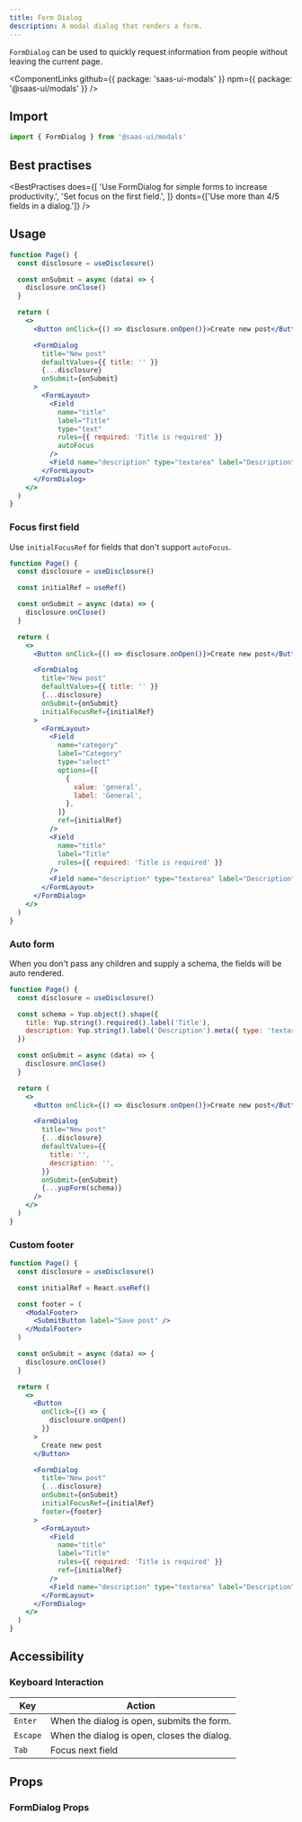 ```yaml
---
title: Form Dialog
description: A modal dialog that renders a form.
---
```


`FormDialog` can be used to quickly request information from people without leaving the current page.

<ComponentLinks
  github={{ package: 'saas-ui-modals' }}
  npm={{ package: '@saas-ui/modals' }}
/>

## Import

```ts
import { FormDialog } from '@saas-ui/modals'
```

## Best practises

<BestPractises
  does={[
    'Use FormDialog for simple forms to increase productivity.',
    'Set focus on the first field.',
  ]}
  donts={['Use more than 4/5 fields in a dialog.']}
/>

## Usage

```jsx
function Page() {
  const disclosure = useDisclosure()

  const onSubmit = async (data) => {
    disclosure.onClose()
  }

  return (
    <>
      <Button onClick={() => disclosure.onOpen()}>Create new post</Button>

      <FormDialog
        title="New post"
        defaultValues={{ title: '' }}
        {...disclosure}
        onSubmit={onSubmit}
      >
        <FormLayout>
          <Field
            name="title"
            label="Title"
            type="text"
            rules={{ required: 'Title is required' }}
            autoFocus
          />
          <Field name="description" type="textarea" label="Description" />
        </FormLayout>
      </FormDialog>
    </>
  )
}
```

### Focus first field

Use `initialFocusRef` for fields that don't support `autoFocus`.

```jsx
function Page() {
  const disclosure = useDisclosure()

  const initialRef = useRef()

  const onSubmit = async (data) => {
    disclosure.onClose()
  }

  return (
    <>
      <Button onClick={() => disclosure.onOpen()}>Create new post</Button>

      <FormDialog
        title="New post"
        defaultValues={{ title: '' }}
        {...disclosure}
        onSubmit={onSubmit}
        initialFocusRef={initialRef}
      >
        <FormLayout>
          <Field
            name="category"
            label="Category"
            type="select"
            options={[
              {
                value: 'general',
                label: 'General',
              },
            ]}
            ref={initialRef}
          />
          <Field
            name="title"
            label="Title"
            rules={{ required: 'Title is required' }}
          />
          <Field name="description" type="textarea" label="Description" />
        </FormLayout>
      </FormDialog>
    </>
  )
}
```

### Auto form

When you don't pass any children and supply a schema, the fields will be auto rendered.

```jsx
function Page() {
  const disclosure = useDisclosure()

  const schema = Yup.object().shape({
    title: Yup.string().required().label('Title'),
    description: Yup.string().label('Description').meta({ type: 'textarea' }),
  })

  const onSubmit = async (data) => {
    disclosure.onClose()
  }

  return (
    <>
      <Button onClick={() => disclosure.onOpen()}>Create new post</Button>

      <FormDialog
        title="New post"
        {...disclosure}
        defaultValues={{
          title: '',
          description: '',
        }}
        onSubmit={onSubmit}
        {...yupForm(schema)}
      />
    </>
  )
}
```

### Custom footer

```jsx
function Page() {
  const disclosure = useDisclosure()

  const initialRef = React.useRef()

  const footer = (
    <ModalFooter>
      <SubmitButton label="Save post" />
    </ModalFooter>
  )

  const onSubmit = async (data) => {
    disclosure.onClose()
  }

  return (
    <>
      <Button
        onClick={() => {
          disclosure.onOpen()
        }}
      >
        Create new post
      </Button>

      <FormDialog
        title="New post"
        {...disclosure}
        onSubmit={onSubmit}
        initialFocusRef={initialRef}
        footer={footer}
      >
        <FormLayout>
          <Field
            name="title"
            label="Title"
            rules={{ required: 'Title is required' }}
            ref={initialRef}
          />
          <Field name="description" type="textarea" label="Description" />
        </FormLayout>
      </FormDialog>
    </>
  )
}
```

## Accessibility

### Keyboard Interaction

| Key      | Action                                      |
| -------- | ------------------------------------------- |
| `Enter`  | When the dialog is open, submits the form.  |
| `Escape` | When the dialog is open, closes the dialog. |
| `Tab`    | Focus next field                            |

## Props

### FormDialog Props

<PropsTable of="FormDialog" />
